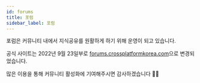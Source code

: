 ```yaml
---
id: forums
title: 포럼
sidebar_label: 포럼
---
```



포럼은 커뮤니티 내에서 지식공유를 원활하게 하기 위해 운영이 되고 있습니다.

<AdFitMobileBanner
  unit="DAN-YpcHf9p49U5ykXi8"
  className="adfit-top-mobile"
/>

공식 사이트는 2022년 9월 23일부로 [forums.crossplatformkorea.com](https://forums.crossplatformkorea.com)으로 변경되었습니다.

많은 이용을 통해 커뮤니티 활성화에 기여해주시면 감사하겠습니다 🙇🏻
